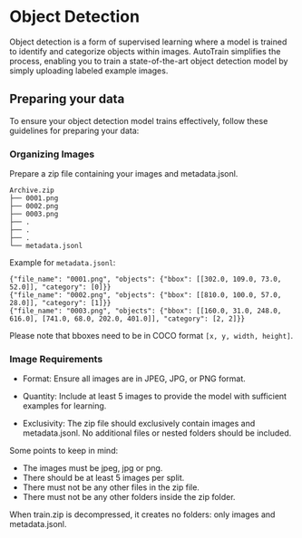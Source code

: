 # Object Detection

Object detection is a form of supervised learning where a model is trained to identify 
and categorize objects within images. AutoTrain simplifies the process, enabling you to
train a state-of-the-art object detection model by simply uploading labeled example images.


## Preparing your data

To ensure your object detection model trains effectively, follow these guidelines for preparing your data:


### Organizing Images


Prepare a zip file containing your images and metadata.jsonl.


```
Archive.zip
├── 0001.png
├── 0002.png
├── 0003.png
├── .
├── .
├── .
└── metadata.jsonl
```

Example for `metadata.jsonl`:

```
{"file_name": "0001.png", "objects": {"bbox": [[302.0, 109.0, 73.0, 52.0]], "category": [0]}}
{"file_name": "0002.png", "objects": {"bbox": [[810.0, 100.0, 57.0, 28.0]], "category": [1]}}
{"file_name": "0003.png", "objects": {"bbox": [[160.0, 31.0, 248.0, 616.0], [741.0, 68.0, 202.0, 401.0]], "category": [2, 2]}}
```

Please note that bboxes need to be in COCO format `[x, y, width, height]`.


### Image Requirements

- Format: Ensure all images are in JPEG, JPG, or PNG format.

- Quantity: Include at least 5 images to provide the model with sufficient examples for learning.

- Exclusivity: The zip file should exclusively contain images and metadata.jsonl.
No additional files or nested folders should be included.


Some points to keep in mind:

- The images must be jpeg, jpg or png.
- There should be at least 5 images per split.
- There must not be any other files in the zip file.
- There must not be any other folders inside the zip folder.

When train.zip is decompressed, it creates no folders: only images and metadata.jsonl.